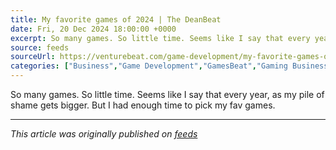 ```yaml
---
title: My favorite games of 2024 | The DeanBeat
date: Fri, 20 Dec 2024 18:00:00 +0000
excerpt: So many games. So little time. Seems like I say that every year, as my pile of shame gets bigger. But I had enough time to pick my fav games....
source: feeds
sourceUrl: https://venturebeat.com/game-development/my-favorite-games-of-2024-the-deanbeat/
categories: ["Business","Game Development","GamesBeat","Gaming Business","category-/Games/Computer & Video Games/Strategy Games","DeanBeat News","favorite games"]
---
```


So many games. So little time. Seems like I say that every year, as my pile of shame gets bigger. But I had enough time to pick my fav games.

---
*This article was originally published on [feeds](https://venturebeat.com/game-development/my-favorite-games-of-2024-the-deanbeat/)*
